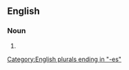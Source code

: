 {{also|wise-asses}}

==English==

===Noun===
{{head|en|noun plural form}}

# {{plural of|wiseass|lang=en}}

[[Category:English plurals ending in "-es"]]